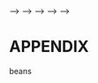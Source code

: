 <!-- We don't want to number our chapters anymore. -->
\docBodyfalse

<!-- MULTIPLE APPENDICIES -->
<!-- silence the code below if only one appendix -->
<!-- If there are multiple appendicies, we should format it this way. I am told
that now the grad school wants "APPENDIX A" above the first appendix etc for
multi appendicies. I have included this option into the multiAppendix
conditional under the assumption this is true. -->
<!-- \titleformat{\chapter}[hang]{\uppercase}{}{0pt}{\centering\realSingleSpace Appendix \thechapter \\[-5pt]}\raggedright\doublespacing -->
<!-- \setcounter{secnumdepth}{-1} <!-- We don't want the Appendix to have a number, but it should be linked. -->
<!-- \phantomsection <!-- We use a phantom section under the assumption that the appendicies will each individually be named via a \chapter command in the file.--> -->
<!-- \addtocontents{toc}{\vspace{2 mm}} -->
<!-- \addtocontents{toc}{\protect\contentsline{part}{APPENDIX}{}{}} -->
<!-- \setcounter{secnumdepth}{4} -->
<!-- \newcounter{appendixVal} <!-- Use an entirely different counter for Appendicies to avoid hyperref misdirections to other already existing chapters. --> -->
<!-- \setcounter{appendixVal}{-2} <!-- The counter is double counting for some reason, starting the counter at -2, Since the counter is stepped before the label is made. --> -->
<!-- \let\appendixChapter\chapter <!-- Save the normal \chapter command so we can temporarily hijack it. --> -->
<!-- \renewcommand{\chapter}[1]{\stepcounter{appendixVal}\appendixChapter{#1}} <!-- Append a stepcounter to the Appendix counter to the normal chapter command. --> -->
<!-- \renewcommand{\thechapter}{\Alph{appendixVal}} -->
<!-- Force the ToC to display and link using the new counter. -->
<!-- END MULTIPLE APPENDICIES -->

<!-- Un-silence the following line if you aren't importing a pdf -->
# APPENDIX {-}

beans

<!-- END APPENDICIES -->
\let\chapter\appendixChapter <!--  Reset the chapter command back to normal now that appendix is done. -->
\titleformat{\chapter}[hang]{\uppercase}{}{0pt}{\centering\realSingleSpace\ifdocBody CHAPTER \thechapter \\[-5pt] \fi}\raggedright\doublespacing
